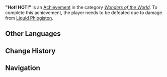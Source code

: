 {{Achievement Infobox
|id           = 81504
|order id     = 1488
|category     = Wonders of the World
|description  = Not a good place for a swim...
|requirements = 
|primogems    = 5
|tracking     = 
|topic        = Fallen Characters
|type         = Exploration
|hidden       = 1
|set          = 
}}
'''"Hot! HOT!"''' is an [[Achievement]] in the category ''[[Wonders of the World]]''. To complete this achievement, the player needs to be defeated due to damage from [[Liquid Phlogiston]].
<!--
==Gameplay Notes==
*

==Gallery==
{{Preview
|size=300px
|file=
|caption=
}}

==Video Guides==
{{EVT
|video1   = 
|caption1 = 
}}
-->
==Other Languages==
{{Other Languages
|en       = "Hot! HOT!"
|zhs      = 「好烫！好烫！ 」
|zhs_rm   = 
|zht      = 「好燙！好燙！」
|zht_rm   = 
|zh_tl    = 
|ja       = 「熱っ！」
|ja_rm    = "Atsu'!"
|ja_tl    = "Hot!"
|ko       = 「앗! 뜨거워! 앗 뜨거워!」
|ko_tl    = 
|es       = ¡Cómo quema!
|es_tl    = How It Burns!
|fr       = « Chaud les marrons ! »
|fr_tl    = "Hot Chestnuts!"
|fr_note  = An expression to describe something delicate or perilous
|ru       = «Горячо! Горячо!»
|ru_tl    = "Hot! Hot!"
|th       = "ร้อน! ร้อนจัง!"
|th_rm    = 
|th_tl    = 
|vi       = "Nóng! Nóng Quá!"
|vi_tl    = 
|de       = „Heiß! Heiß!“
|de_tl    = "Hot! Hot!"
|id       = "Panas! PANAS!"
|id_tl    = "Hot! HOT!"
|pt       = "Quente! PELANDO!"
|pt_tl    = 
|tr       = "Sıcak! Çok Sıcak!"
|tr_tl    = 
|it       = "Brucia! BRUCIA!"
|it_tl    = 
}}

==Change History==
{{Change History|5.0}}
<!--
==References==
{{Reflist}}
-->
==Navigation==
{{Achievement Navbox}}